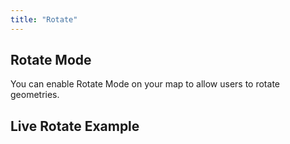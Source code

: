 ```yaml
---
title: "Rotate"
---
```


## Rotate Mode

You can enable Rotate Mode on your map to allow users to rotate geometries.

<!-- Add detailed documentation and code examples for Rotate Mode here -->

## Live Rotate Example

<BrowserOnlyGmMap
  gmOptions={editRotateOptions}
  features={features} />
